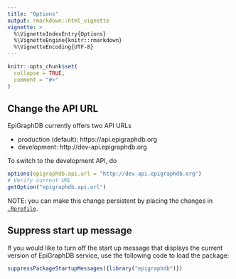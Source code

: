 ```yaml
---
title: "Options"
output: rmarkdown::html_vignette
vignette: >
  %\VignetteIndexEntry{Options}
  %\VignetteEngine{knitr::rmarkdown}
  %\VignetteEncoding{UTF-8}
---
```


```r
knitr::opts_chunk$set(
  collapse = TRUE,
  comment = "#>"
)
```

## Change the API URL

EpiGraphDB currently offers two API URLs

- production (default): https://api.epigraphdb.org
- development: http://dev-api.epigraphdb.org

To switch to the development API, do

```r
options(epigraphdb.api.url = "http://dev-api.epigraphdb.org")
# Verify current URL
getOption("epigraphdb.api.url")
```

NOTE: you can make this change persistent by placing the changes in
[`.Rprofile`](https://www.statmethods.net/interface/customizing.html).

## Suppress start up message

If you would like to turn off the start up message that displays the current version of EpiGraphDB service, use the following code to load the package:

```r
suppressPackageStartupMessages({library("epigraphdb")})
```
